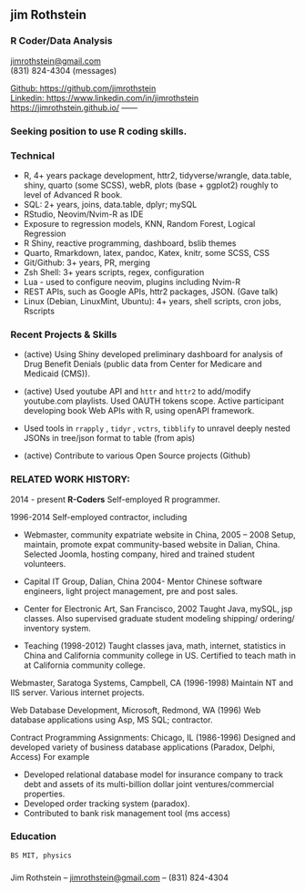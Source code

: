 ## jim Rothstein

### R Coder/Data Analysis

[jimrothstein\@gmail.com](jimrothstein@gmail.com)\
(831) 824-4304 (messages)

[Github:
https://github.com/jimrothstein](Github:https://github.com/jimrothstein)\
[Linkedin:
https://www.linkedin.com/in/jimrothstein](https://www.linkedin.com/in/jimrothstein)
[https://jimrothstein.github.io/](https://jimrothstein.github.io) ------

### Seeking position to use R coding skills.

### Technical {#technical}

-   R, 4+ years package development, httr2, tidyverse/wrangle,
    data.table, shiny, quarto (some SCSS), webR, plots (base + ggplot2)
    roughly to level of Advanced R book.
-   SQL: 2+ years, joins, data.table, dplyr; mySQL
-   RStudio, Neovim/Nvim-R as IDE
-   Exposure to regression models, KNN, Random Forest, Logical
    Regression
-   R Shiny, reactive programming, dashboard, bslib themes
-   Quarto, Rmarkdown, latex, pandoc, Katex, knitr, some SCSS, CSS
-   Git/Github: 3+ years,  PR, merging
-   Zsh Shell: 3+ years  scripts, regex, configuration
-   Lua - used to configure neovim, plugins including Nvim-R
-   REST APIs, such as Google APIs, httr2 packages, JSON. (Gave talk)
-   Linux (Debian, LinuxMint, Ubuntu): 4+ years, shell scripts, cron jobs, Rscripts 

### Recent Projects & Skills {#recent}

-   (active) Using Shiny developed preliminary dashboard for analysis of Drug
  Benefit Denials (public data from Center for Medicare and Medicaid (CMS)).  

-   (active) Used youtube API and `httr` and `httr2` to add/modify
    youtube.com playlists. Used OAUTH tokens scope.  Active participant developing book Web APIs with R, using openAPI framework.

-   Used tools in  `rrapply` , `tidyr` , `vctrs`,   `tibblify` to unravel deeply nested JSONs 
    in tree/json format to table (from apis)

-   (active) Contribute to various Open Source projects (Github)


### RELATED WORK HISTORY:

2014 - present **R-Coders** Self-employed R programmer.

1996-2014 Self-employed contractor, including

- Webmaster, community expatriate website in China, 2005 – 2008 Setup,
  maintain, promote expat community-based website in Dalian, China. Selected
  Joomla, hosting company, hired and trained student volunteers.

- Capital IT Group, Dalian, China 2004- Mentor Chinese software engineers,
  light project management, pre and post sales.

- Center for Electronic Art, San Francisco, 2002 Taught Java, mySQL, jsp
  classes. Also supervised graduate student modeling shipping/ ordering/
  inventory system.

- Teaching (1998-2012) Taught classes java, math, internet, statistics in China
  and California community college in US.  Certified to teach math in
  at California community college.


Webmaster, Saratoga Systems, Campbell, CA (1996-1998) Maintain NT and
IIS server. Various internet projects.

Web Database Development, Microsoft, Redmond, WA (1996) Web database
applications using Asp, MS SQL; contractor.

Contract Programming Assignments: Chicago, IL (1986-1996) Designed and
developed variety of business database applications (Paradox, Delphi,
Access) For example

-   Developed relational database model for insurance company to track debt and
assets of its multi-billion dollar joint ventures/commercial properties.  
-   Developed order tracking system (paradox).   
-   Contributed to bank risk management tool (ms access)  


### Education {#education}

```         
BS MIT, physics
```

###  {#footer}

Jim Rothstein -- [jimrothstein\@gmail.com](jimrothstein@gmail.com) --
(831) 824-4304
